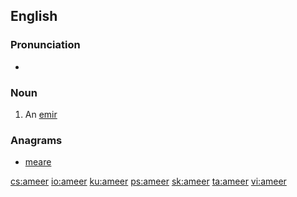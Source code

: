 ==English==

===Pronunciation===
* {{rhymes|ɪə(ɹ)}}

===Noun===
{{en-noun}}

# An [[emir]]

===Anagrams===
* [[meare#English|meare]]

[[cs:ameer]]
[[io:ameer]]
[[ku:ameer]]
[[ps:ameer]]
[[sk:ameer]]
[[ta:ameer]]
[[vi:ameer]]